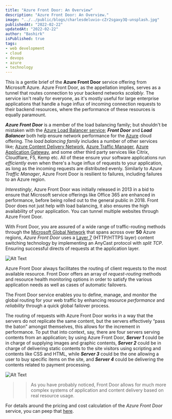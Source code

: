 ```yaml
---
title: "Azure Front Door: An Overview"
description: "Azure Front Door: An Overview."
image: "../../public/blogs/charlesdeluvio-cZr2sgaxy3Q-unsplash.jpg"
publishedAt: "2022-02-22"
updatedAt: "2022-02-22"
author: "Bashirk"
isPublished: true
tags:
- web development
- cloud
- devops
- azure
- technology
---
```


This is a gentle brief of the **Azure Front Door** service offering from Microsoft Azure. Azure Front Door, as the appellation implies, serves as a tunnel that routes connection to your backend networks *scalably*. The service isn't really for everyone, as it's mostly useful for large enterprise applications that handle a huge influx of incoming connection requests to their backend resources, where the performance of these resources is equally paramount.

***Azure Front Door*** is a member of the load balancing family; but shouldn't be mistaken with the [Azure Load Balancer service](https://docs.microsoft.com/en-us/azure/load-balancer/load-balancer-overview); ***Front Door*** and ***Load Balancer*** both help ensure network performance for the [Azure](https://portal.azure.com) cloud offering. The *load balancing family* includes a number of other services like; [Azure Content Delivery Network](https://azure.microsoft.com/en-us/services/cdn), [Azure Traffic Manager](https://docs.microsoft.com/en-us/azure/traffic-manager/traffic-manager-overview), [Azure Application Gateway](https://docs.microsoft.com/en-us/azure/application-gateway/overview), and some other third party services like Citrix, Cloudflare, F5, Kemp etc. All of these ensure your software applications run *efficiently* even when there's a huge influx of requests to your application, as long as the incoming requests are distributed evenly. Similarly to *Azure Traffic Manager*, Azure Front Door is resilient to failures, including failures to an Azure region.

*Interestingly*, Azure Front Door was initially released in 2013 in a bid to ensure that Microsoft service offerings like Office 365 are enhanced in performance, before being rolled out to the general public in 2018. Front Door does not just help with load balancing, it also ensures the high availability of your application. You can tunnel multiple websites through Azure Front Door.

With Front Door, you are assured of a wide range of traffic-routing methods through the [Microsoft Global Network](https://docs.microsoft.com/en-us/azure/networking/microsoft-global-network) that spans across over **50** Azure regions, *Azure Front Door* uses a [Layer 7](https://www.cloudflare.com/learning/ddos/what-is-layer-7/) (HTTP/HTTPS layer) content switching technology by implementing an AnyCast protocol with *split TCP*. Ensuring successful directs of requests at the application layer. 

![Alt Text](https://dev-to-uploads.s3.amazonaws.com/i/evm6hpjsyklx8b3cswwb.png)

Azure Front Door always facilitates the routing of client requests to the most available resource. Front Door offers an array of *request-routing* methods and resource health monitoring options in order to satisfy the various application needs as well as cases of automatic failovers. 

The Front Door service enables you to define, manage, and monitor the global routing for your web traffic by enhancing resource *performance* and *reliability* through a quick global failover process.

The routing of requests with Azure Front Door works in a way that the servers do not replicate the same content, but the servers effectively “pass the baton” amongst themselves, this allows for the increment in performance. To put that into context, say, there are four servers serving contents from an application; by using Azure Front Door, ***Server 1*** could be in charge of supplying images and graphic contents, ***Server 2*** could be in charge of delivering static contents to the site visitors using scripting and contents like CSS and HTML, while ***Server 3*** could be the one allowing a user to buy specific items on the site, and ***Server 4*** could be delivering the contents related to payment processing.

![Alt Text](https://dev-to-uploads.s3.amazonaws.com/i/jujvvvi1jzfwlt9ljms6.png)

>>As you have probably noticed, Front Door allows for much more complex systems of application and content delivery based on real resource usage. 

For details around the pricing and cost calculation of the *Azure Front Door* service, you can peep that [here](https://azure.microsoft.com/pricing/details/frontdoor/).